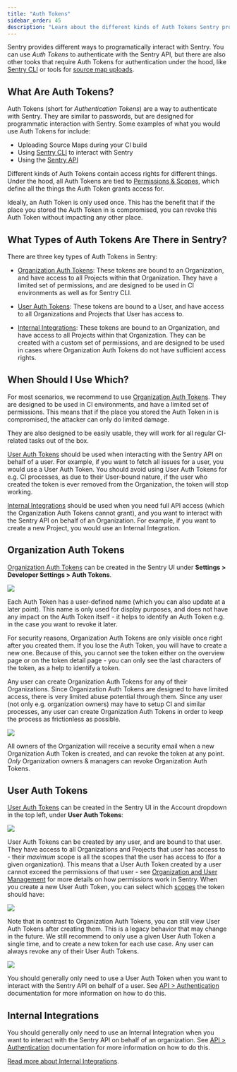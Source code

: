 ```yaml
---
title: "Auth Tokens"
sidebar_order: 45
description: "Learn about the different kinds of Auth Tokens Sentry provides, and when to use which."
---
```


Sentry provides different ways to programatically interact with Sentry. You can use _Auth Tokens_ to authenticate with the Sentry API, but there are also other tooks that require Auth Tokens for authentication under the hood, like [Sentry CLI](/product/cli/) or tools for [source map uploads](/platforms/javascript/sourcemaps/uploading/).

## What Are Auth Tokens?

Auth Tokens (short for _Authentication Tokens_) are a way to authenticate with Sentry. They are similar to passwords, but are designed for programmatic interaction with Sentry. Some examples of what you would use Auth Tokens for include:

- Uploading Source Maps during your CI build
- Using [Sentry CLI](/product/cli/) to interact with Sentry
- Using the [Sentry API](/api/auth/)

Different kinds of Auth Tokens contain access rights for different things. Under the hood, all Auth Tokens are tied to [Permissions & Scopes](/api/permissions/), which define all the things the Auth Token grants access for.

Ideally, an Auth Token is only used once. This has the benefit that if the place you stored the Auth Token in is compromised, you can revoke this Auth Token without impacting any other place.

## What Types of Auth Tokens Are There in Sentry?

There are three key types of Auth Tokens in Sentry:

- [Organization Auth Tokens](#organization-auth-tokens):
  These tokens are bound to an Organization, and have access to all Projects within that Organization. They have a limited set of permissions, and are designed to be used in CI environments as well as for Sentry CLI.

* [User Auth Tokens](#user-auth-tokens):
  These tokens are bound to a User, and have access to all Organizations and Projects that User has access to.

* [Internal Integrations](#internal-integrations):
  These tokens are bound to an Organization, and have access to all Projects within that Organization. They can be created with a custom set of permissions, and are designed to be used in cases where Organization Auth Tokens do not have sufficient access rights.

## When Should I Use Which?

For most scenarios, we recommend to use [Organization Auth Tokens](#organization-auth-tokens). They are designed to be used in CI environments, and have a limited set of permissions. This means that if the place you stored the Auth Token in is compromised, the attacker can only do limited damage.

They are also designed to be easily usable, they will work for all regular CI-related tasks out of the box.

[User Auth Tokens](#user-auth-tokens) should be used when interacting with the Sentry API on behalf of a user. For example, if you want to fetch all issues for a user, you would use a User Auth Token. You should avoid using User Auth Tokens for e.g. CI processes, as due to their User-bound nature, if the user who created the token is ever removed from the Organization, the token will stop working.

[Internal Integrations](#internal-integrations) should be used when you need full API access (which the Organization Auth Tokens cannot grant), and you want to interact with the Sentry API on behalf of an Organization. For example, if you want to create a new Project, you would use an Internal Integration.

## Organization Auth Tokens

[Organization Auth Tokens](https://sentry.io/orgredirect/organizations/:orgslug/settings/auth-tokens/) can be created in the Sentry UI under **Settings > Developer Settings > Auth Tokens**.

![](org-auth-tokens-overview.png)

Each Auth Token has a user-defined name (which you can also update at a later point). This name is only used for display purposes, and does not have any impact on the Auth Token itself - it helps to identify an Auth Token e.g. in the case you want to revoke it later.

For security reasons, Organization Auth Tokens are only visible once right after you created them. If you lose the Auth Token, you will have to create a new one. Because of this, you cannot see the token either on the overview page or on the token detail page - you can only see the last characters of the token, as a help to identify a token.

Any user can create Organization Auth Tokens for any of their Organizations. Since Organization Auth Tokens are designed to have limited access, there is very limited abuse potential through them. Since any user (not only e.g. organization owners) may have to setup CI and similar processes, any user can create Organization Auth Tokens in order to keep the process as frictionless as possible.

![](org-auth-token-create.png)

All owners of the Organization will receive a security email when a new Organization Auth Token is created, and can revoke the token at any point. _Only_ Organization owners & managers can revoke Organization Auth Tokens.

## User Auth Tokens

[User Auth Tokens](https://sentry.io/settings/account/api/auth-tokens/) can be created in the Sentry UI in the Account dropdown in the top left, under **User Auth Tokens**:

![](user-auth-tokens-menu.png)

User Auth Tokens can be created by any user, and are bound to that user. They have access to all Organizations and Projects that user has access to - their _maximum_ scope is all the scopes that the user has access to (for a given organization). This means that a User Auth Token created by a user cannot exceed the permissions of that user - see [Organization and User Management](/product/accounts/membership/) for more details on how permissions work in Sentry. When you create a new User Auth Token, you can select which [scopes](/api/permissions/) the token should have:

![](user-auth-token-create.png)

Note that in contrast to Organization Auth Tokens, you can still view User Auth Tokens after creating them. This is a legacy behavior that may change in the future. We still recommend to only use a given User Auth Token a single time, and to create a new token for each use case. Any user can always revoke any of their User Auth Tokens.

![](user-auth-tokens-overview.png)

You should generally only need to use a User Auth Token when you want to interact with the Sentry API on behalf of a user. See [API > Authentication](/api/auth/) documentation for more information on how to do this.

## Internal Integrations

You should generally only need to use an Internal Integration when you want to interact with the Sentry API on behalf of an organization. See [API > Authentication](/api/auth/) documentation for more information on how to do this.

[Read more about Internal Integrations](/product/integrations/integration-platform/).
